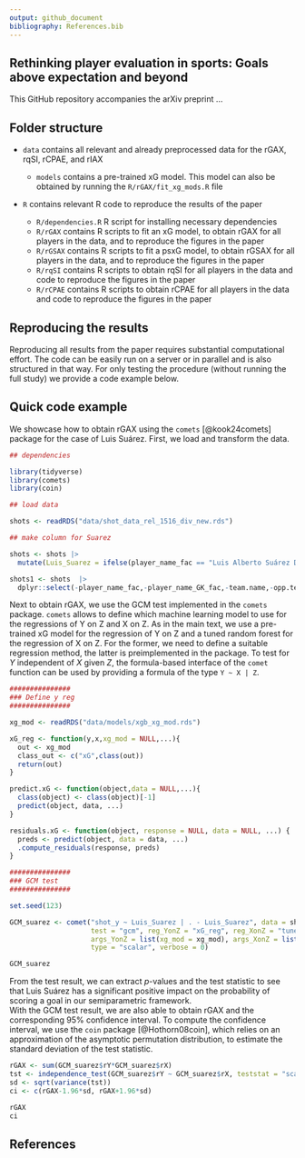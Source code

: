 ```yaml
---
output: github_document
bibliography: References.bib 
---
```


## Rethinking player evaluation in sports: Goals above expectation and beyond 

This GitHub repository accompanies the arXiv preprint ... 


## Folder structure

- `data` contains all relevant and already preprocessed data for the rGAX, rqSI, rCPAE, and rIAX

  - `models` contains a pre-trained xG model. This model can also be obtained by running the `R/rGAX/fit_xg_mods.R` file 

- `R` contains relevant R code to reproduce the results of the paper

  - `R/dependencies.R` R script for installing necessary dependencies  
  - `R/rGAX` contains R scripts to fit an xG model, to obtain rGAX for all players in the data, and to reproduce the figures in the paper
  - `R/rGSAX` contains R scripts to fit a psxG model, to obtain rGSAX for all players in the data, and to reproduce the figures in the paper
  - `R/rqSI` contains R scripts to obtain rqSI for all players in the data and code to reproduce the figures in the paper
  - `R/rCPAE` contains R scripts to obtain rCPAE for all players in the data and code to reproduce the figures in the paper


## Reproducing the results

Reproducing all results from the paper requires substantial computational effort. The code can be easily 
run on a server or in parallel and is also structured in that way. For only testing the procedure (without running
the full study) we provide a code example below. 


## Quick code example

We showcase how to obtain rGAX using the `comets` [@kook24comets] package for the case of Luis Suárez. 
First, we load and transform the data. 

```r

## dependencies

library(tidyverse)
library(comets)
library(coin)

## load data

shots <- readRDS("data/shot_data_rel_1516_div_new.rds")

## make column for Suarez

shots <- shots |>
  mutate(Luis_Suarez = ifelse(player_name_fac == "Luis Alberto Suárez Díaz",1,0))

shots1 <- shots  |>
  dplyr::select(-player_name_fac,-player_name_GK_fac,-team.name,-opp.team.name,-Att)

```

Next to obtain rGAX, we use the GCM test implemented in the `comets` package.
`comets` allows to define which machine learning model to use for the regressions
of Y on Z and X on Z. As in the main text, we use a pre-trained xG model for the 
regression of Y on Z and a tuned random forest for the regression of X on Z. For
the former, we need to define a suitable regression method, the latter is preimplemented 
in the package. To test for $Y$ independent of $X$ given $Z$, the formula-based
interface of the `comet` function can be used by providing a formula of the type
`Y ~ X | Z`.

```r

###############
### Define y reg
###############

xg_mod <- readRDS("data/models/xgb_xg_mod.rds")

xG_reg <- function(y,x,xg_mod = NULL,...){
  out <- xg_mod
  class_out <- c("xG",class(out))
  return(out)
}

predict.xG <- function(object,data = NULL,...){
  class(object) <- class(object)[-1]
  predict(object, data, ...)
}

residuals.xG <- function(object, response = NULL, data = NULL, ...) {
  preds <- predict(object, data = data, ...)
  .compute_residuals(response, preds)
}

###############
### GCM test
###############

set.seed(123)

GCM_suarez <- comet("shot_y ~ Luis_Suarez | . - Luis_Suarez", data = shots1,
                    test = "gcm", reg_YonZ = "xG_reg", reg_XonZ = "tuned_rf",
                    args_YonZ = list(xg_mod = xg_mod), args_XonZ = list(probability = TRUE),
                    type = "scalar", verbose = 0)


```


```r
GCM_suarez
```


From the test result, we can extract $p$-values and the test statistic to see that Luis Suárez has a significant 
positive impact on the probability of scoring a goal in our semiparametric framework.  
With the GCM test result, we are also able to obtain rGAX and the corresponding 95\% confidence interval.
To compute the confidence interval, we use the `coin` package [@Hothorn08coin],
which relies on an approximation of the asymptotic permutation distribution,
to estimate the standard deviation of the test statistic.

```r

rGAX <- sum(GCM_suarez$rY*GCM_suarez$rX)
tst <- independence_test(GCM_suarez$rY ~ GCM_suarez$rX, teststat = "scalar")
sd <- sqrt(variance(tst))
ci <- c(rGAX-1.96*sd, rGAX+1.96*sd)

rGAX
ci

```

## References
